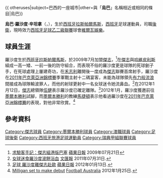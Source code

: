 {{Link style|time=2020-06-16T09:34:59+00:00}}
{{ otheruses|subject=巴西的一座城市|other=與「'''烏巴'''」名稱相近或相同的條目|烏巴}}
{{Infobox football biography
| name        = 羅沙度 <br> Ubay Luzardo
| image       =
| fullname    = Ubay Luzardo Santana
| birth_date  = {{birth date and age|1983|11|6|df=y}}
| birth_place = [[西班牙|西班牙]][[拉斯帕爾馬斯|拉斯帕爾馬斯]]
| height      = {{height|m=1.92}}
| position    = [[後衛_(足球)|後衛]]
| currentclub = [[皇家韋爾瓦娛樂俱樂部|維爾瓦娛樂]]
| clubnumber  = 
| youthyears1 = 1997–1998 | youthclubs1 = [[:en:AD_Huracán|Huracán]]
| youthyears2 = 1998–2002 | youthclubs2 = [[拉斯帕爾馬斯體育聯盟|拉斯彭馬斯]]
| years1 = 2002–2003 | clubs1 = Senia | caps1 = | goals1 =
| years2 = 2003–2004 | clubs2 = [[:en:CF_Norma_San_Leonardo|聖萊奧納爾多德阿格]] | caps2 = 19 | goals2 = 1
| years3 = 2004–2005 | clubs3 = [[:en:Universidad_de_Las_Palmas_CF_B|拉斯彭馬斯大學B隊]] | caps3 = 23 | goals3 = 1
| years4 = 2005–2006 | clubs4 = [[:en:Real_Murcia_Imperial|皇家穆爾西亞B隊]] | caps4 = 16 | goals4 = 0
| years5 = 2006–2007 | clubs5 = [[:en:UE_Rapitenca|拉皮塔]] | caps5 = 18 | goals5 = 3
| years6 = 2007–2009 | clubs6 = [[:en:CF_Amposta|巖布斯特]] | caps6 = 43 | goals6 = 11
| years7 = 2009–2012 | clubs7 = [[傑志體育會|傑志]] | caps7 = 44 | goals7 = 10
| years8 = 2012 | clubs8 = → [[墨爾本勝利足球俱樂部|墨爾本勝利]]  | caps8 = 7 | goals8 = 0
| years9 = 2012 | clubs9 = [[阿西里斯卡足球會|阿西里斯卡]] | caps9 = 9 | goals9 = 1
| years10 = 2013 | clubs10 = [[艾貝斯費特足球俱樂部|艾貝斯費特]] | caps10 = 3 | goals10 = 0
| years11 = 2013–2014 | clubs11 = [[法倫斯體育會|法倫斯]] | caps11 = 32 | goals11 = 5
| years12 = 2014 | clubs12 = [[歐漢尼斯體育俱樂部|奧漢倫斯]] | caps12 = 12 | goals12 = 0
| years13 = 2015 | clubs13 = [[:en:UD_Socuéllamos|索庫埃利亞莫斯]] | caps13 = 6 | goals13 = 0
| years14 = 2015–2016 | clubs14 = [[法倫斯體育會|法倫斯]] | caps14 = 17 | goals14 = 3
| years15 = 2016 | clubs15 = [[:en:Vélez_CF|維勒茲]] | caps15 = | goals15 =
| years16 = 2016– | clubs16 = [[皇家韋爾瓦娛樂俱樂部|維爾瓦娛樂]] | caps16 = 19 | goals16 = 1
| nationalyears1 = | nationalteam1 = | nationalcaps1 = | nationalgoals1 =
| club-update = 30 April 2017
}}

'''烏巴·羅沙度·辛坦拿'''（'''{{lang|pl|Ubay Luzardo Santana}}'''，{{bd|1984年|1月22日|catIdx=Ubay Luzardo Santana}}），生於[[西班牙|西班牙]][[拉斯帕爾馬斯|拉斯帕爾馬斯]]，[[西班牙|西班牙]]足球運動員，司職[[後衛_(足球)|後衛]]，現時效力[[西班牙足球乙二級聯賽|西班牙足球乙二級聯賽]]球會[[皇家韋爾瓦娛樂俱樂部|維爾瓦娛樂]]。

==球員生涯==
羅沙度生於[[西班牙|西班牙]][[拉斯帕爾馬斯|拉斯帕爾馬斯]]，於2009年7月加盟[[傑志體育會|傑志]]，<ref>[http://hk.apple.nextmedia.com/sports/art/20090721/13010656 求驗客手記：傑志組港版巴塞] {{Wayback|url=http://hk.apple.nextmedia.com/sports/art/20090721/13010656 |date=20160401175128 }} [[蘋果日報|蘋果日報]] 2009年07月21日</ref>在[[傑志|傑志]]與[[哈維·皮利斯|哈維皮利斯]]組成一高一矮、一前一後的防守組合，而表現不俗的羅沙度更是球隊的死球劊子手，在死球處理上屢建奇功，在[[禾志利|禾志利]]離開後一度成為[[傑志|傑志]]聯賽首席射手，羅沙度在[[2011年巴克萊亞洲錦標賽|2011年巴克萊亞洲錦標賽]]季軍戰主射十二碼宴客，未能為球隊領先[[布力般流浪|布力般流浪]]間接成為球隊輸波罪人，而他的射球更射中一名女球迷令她流鼻血。<ref>[http://paper.wenweipo.com/2011/07/31/SP1107310020.htm 女球迷食羅沙度波餅浴血] {{Wayback|url=http://paper.wenweipo.com/2011/07/31/SP1107310020.htm |date=20170315052549 }} [[文汇报_(香港)|文匯報]] 2011年07月31日.</ref>在2012年1月12日，[[傑志|傑志]]總領隊[[伍健|伍健]]表示羅沙度已確定離隊。<ref>[http://www1.hk.apple.nextmedia.com/template/apple/art_main.php?iss_id=20120113&sec_id=25391&art_id=15978531 足球 羅沙度離傑志赴歐] [[蘋果日報|蘋果日報]] 2012年01月13日.</ref>2012年1月，羅沙度獲邀前往[[墨爾本勝利|墨爾本勝利]]試腳，而[[墨爾本勝利|墨爾本勝利]]的教練[[:en:Jim_Magilton|馬捷頓]]表示他看過羅沙度在[[2011年巴克萊亞洲錦標賽|2011年巴克萊亞洲錦標賽]]的表現，對他非常欣賞。<ref>[http://www.footballaustralia.com.au/melbournevictory/news-display/Milligan-set-to-make-debut/44766 Milligan set to make debut] {{Wayback|url=http://www.footballaustralia.com.au/melbournevictory/news-display/Milligan-set-to-make-debut/44766 |date=20120502162112 }} [[Football_Australia|Football Australia]] 2012年1月25日.</ref>

==參考資料==
{{reflist}}
{{start box}}  
{{s-sports}}
{{succession box|title=[[傑志體育會|傑志隊長]]|before=[[盧均宜|盧均宜]]|after=[[盧比度|盧比度]]|years=2011年7月－2012年1月}}
{{end box}}
{{2010/11年香港足球明星選舉最佳十一人}}

{{DEFAULTSORT:Ubay, Francisco}}
[[Category:傑志球員|Category:傑志球員]]
[[Category:墨爾本勝利球員|Category:墨爾本勝利球員]]
[[Category:澳職球員|Category:澳職球員]]
[[Category:足球後衛|Category:足球後衛]]
[[Category:西班牙旅港足球運動員|Category:西班牙旅港足球運動員]]
[[Category:瑞典甲組聯賽球員|Category:瑞典甲組聯賽球員]]